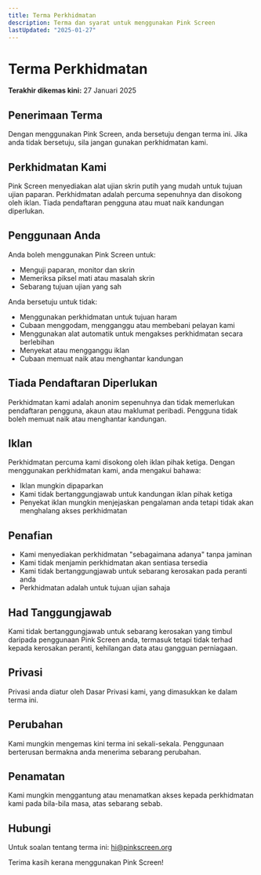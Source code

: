 ```yaml
---
title: Terma Perkhidmatan
description: Terma dan syarat untuk menggunakan Pink Screen
lastUpdated: "2025-01-27"
---
```


# Terma Perkhidmatan

**Terakhir dikemas kini:** 27 Januari 2025

## Penerimaan Terma

Dengan menggunakan Pink Screen, anda bersetuju dengan terma ini. Jika anda tidak bersetuju, sila jangan gunakan perkhidmatan kami.

## Perkhidmatan Kami

Pink Screen menyediakan alat ujian skrin putih yang mudah untuk tujuan ujian paparan. Perkhidmatan adalah percuma sepenuhnya dan disokong oleh iklan. Tiada pendaftaran pengguna atau muat naik kandungan diperlukan.

## Penggunaan Anda

Anda boleh menggunakan Pink Screen untuk:

- Menguji paparan, monitor dan skrin
- Memeriksa piksel mati atau masalah skrin
- Sebarang tujuan ujian yang sah

Anda bersetuju untuk tidak:

- Menggunakan perkhidmatan untuk tujuan haram
- Cubaan menggodam, mengganggu atau membebani pelayan kami
- Menggunakan alat automatik untuk mengakses perkhidmatan secara berlebihan
- Menyekat atau mengganggu iklan
- Cubaan memuat naik atau menghantar kandungan

## Tiada Pendaftaran Diperlukan

Perkhidmatan kami adalah anonim sepenuhnya dan tidak memerlukan pendaftaran pengguna, akaun atau maklumat peribadi. Pengguna tidak boleh memuat naik atau menghantar kandungan.

## Iklan

Perkhidmatan percuma kami disokong oleh iklan pihak ketiga. Dengan menggunakan perkhidmatan kami, anda mengakui bahawa:

- Iklan mungkin dipaparkan
- Kami tidak bertanggungjawab untuk kandungan iklan pihak ketiga
- Penyekat iklan mungkin menjejaskan pengalaman anda tetapi tidak akan menghalang akses perkhidmatan

## Penafian

- Kami menyediakan perkhidmatan "sebagaimana adanya" tanpa jaminan
- Kami tidak menjamin perkhidmatan akan sentiasa tersedia
- Kami tidak bertanggungjawab untuk sebarang kerosakan pada peranti anda
- Perkhidmatan adalah untuk tujuan ujian sahaja

## Had Tanggungjawab

Kami tidak bertanggungjawab untuk sebarang kerosakan yang timbul daripada penggunaan Pink Screen anda, termasuk tetapi tidak terhad kepada kerosakan peranti, kehilangan data atau gangguan perniagaan.

## Privasi

Privasi anda diatur oleh Dasar Privasi kami, yang dimasukkan ke dalam terma ini.

## Perubahan

Kami mungkin mengemas kini terma ini sekali-sekala. Penggunaan berterusan bermakna anda menerima sebarang perubahan.

## Penamatan

Kami mungkin menggantung atau menamatkan akses kepada perkhidmatan kami pada bila-bila masa, atas sebarang sebab.

## Hubungi

Untuk soalan tentang terma ini: hi@pinkscreen.org

Terima kasih kerana menggunakan Pink Screen!
